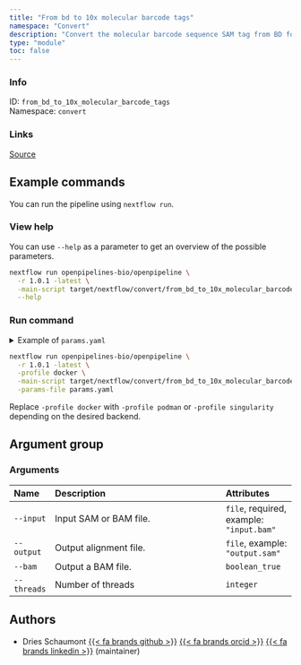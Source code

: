 ```yaml
---
title: "From bd to 10x molecular barcode tags"
namespace: "Convert"
description: "Convert the molecular barcode sequence SAM tag from BD format (MA) to 10X format (UB)"
type: "module"
toc: false
---
```


::: {.column-margin}

### Info

ID: `from_bd_to_10x_molecular_barcode_tags`  
Namespace: `convert`

### Links
[Source](https://github.com/openpipelines-bio/openpipeline/blob/1.0.1/src/convert/from_bd_to_10x_molecular_barcode_tags/config.vsh.yaml){.btn-action .btn-sm .btn-info .btn role="button"}

:::



## Example commands

You can run the pipeline using `nextflow run`.

### View help

You can use `--help` as a parameter to get an overview of the possible parameters.

```bash
nextflow run openpipelines-bio/openpipeline \
  -r 1.0.1 -latest \
  -main-script target/nextflow/convert/from_bd_to_10x_molecular_barcode_tags/main.nf \
  --help
```

### Run command

<details>
<summary>Example of `params.yaml`</summary>
```yaml
# Arguments
input: # please fill in - example: "input.bam"
# output: "$id.$key.output.sam"
bam: false
# threads: 123

# Nextflow input-output arguments
publish_dir: # please fill in - example: "output/"
# param_list: "my_params.yaml"
```
</details>

```bash
nextflow run openpipelines-bio/openpipeline \
  -r 1.0.1 -latest \
  -profile docker \
  -main-script target/nextflow/convert/from_bd_to_10x_molecular_barcode_tags/main.nf \
  -params-file params.yaml
```

:::{.callout-note}
Replace `-profile docker` with `-profile podman` or `-profile singularity` depending on the desired backend.
:::

## Argument group

### Arguments

|Name        |Description            |Attributes                               |
|:----------|:--------------------------------------------------|:--------------------|
|`--input`   |Input SAM or BAM file. |`file`, required, example: `"input.bam"` |
|`--output`  |Output alignment file. |`file`, example: `"output.sam"`          |
|`--bam`     |Output a BAM file.     |`boolean_true`                           |
|`--threads` |Number of threads      |`integer`                                |

## Authors


  * Dries Schaumont [{{< fa brands github >}}](https://github.com/DriesSchaumont) [{{< fa brands orcid >}}](https://orcid.org/0000-0002-4389-0440) [{{< fa brands linkedin >}}](https://linkedin.com/in/dries-schaumont) (maintainer)

